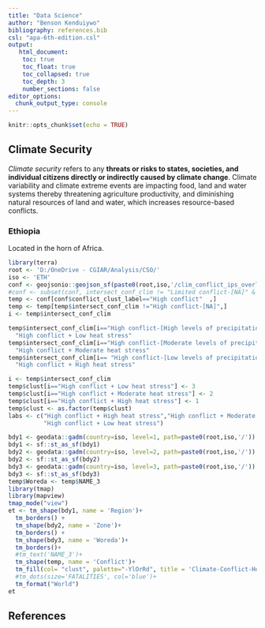 ```yaml
---
title: "Data Science"
author: "Benson Kenduiywo"
bibliography: references.bib
csl: "apa-6th-edition.csl"
output: 
   html_document:
    toc: true
    toc_float: true
    toc_collapsed: true
    toc_depth: 3
    number_sections: false
editor_options: 
  chunk_output_type: console
---
```


```r
knitr::opts_chunk$set(echo = TRUE)
```

## Climate Security

*Climate security* refers to any **threats or risks to states, societies, and individual citizens directly or indirectly caused by climate change**. Climate variability and climate extreme events are impacting food, land and water systems thereby threatening agriculture productivity, and diminishing natural resources of land and water, which increases resource-based conflicts. 


### Ethiopia

Located in the horn of Africa.

```r
library(terra)
root <- 'D:/OneDrive - CGIAR/Analysis/CSO/'
iso <- 'ETH'
conf <- geojsonio::geojson_sf(paste0(root,iso,'/clim_conflict_ips_overlays.geojson'))
#conf <- subset(conf, intersect_conf_clim != "Limited conflict-[NA]" & intersect_conf_clim != "High conflict-[NA]")
temp <- conf[conf$conflict_clust_label=="High conflict"  ,]
temp <- temp[temp$intersect_conf_clim !="High conflict-[NA]",] 
i <- temp$intersect_conf_clim

temp$intersect_conf_clim[i=="High conflict-[High levels of precipitation/Low levels of Heat stress]"] <-
  "High conflict + Low heat stress"
temp$intersect_conf_clim[i=="High conflict-[Moderate levels of precipitation/moderate levels of Heat stress]"] <-
  "High conflict + Moderate heat stress"
temp$intersect_conf_clim[i== "High conflict-[Low levels of precipitation/High levels of Heat stress]"] <-
  "High conflict + High heat stress" 

i <- temp$intersect_conf_clim
temp$clust[i=="High conflict + Low heat stress"] <- 3
temp$clust[i=="High conflict + Moderate heat stress"] <- 2
temp$clust[i=="High conflict + High heat stress"] <- 1
temp$clust <- as.factor(temp$clust)
labs <- c("High conflict + High heat stress","High conflict + Moderate heat stress",
          "High conflict + Low heat stress") 

bdy1 <- geodata::gadm(country=iso, level=1, path=paste0(root,iso,'/'))
bdy1 <- sf::st_as_sf(bdy1)
bdy2 <- geodata::gadm(country=iso, level=2, path=paste0(root,iso,'/'))
bdy2 <- sf::st_as_sf(bdy2)
bdy3 <- geodata::gadm(country=iso, level=3, path=paste0(root,iso,'/'))
bdy3 <- sf::st_as_sf(bdy3)
temp$Woreda <- temp$NAME_3
library(tmap)
library(mapview)
tmap_mode("view")
et <- tm_shape(bdy1, name = 'Region')+
  tm_borders() +
  tm_shape(bdy2, name = 'Zone')+
  tm_borders() +
  tm_shape(bdy3, name = 'Woreda')+
  tm_borders()+
  #tm_text('NAME_3')+
  tm_shape(temp, name = 'Conflict')+
  tm_fill(col= "clust", palette="-YlOrRd", title = 'Climate-Conflict-Hotspots', labels=labs, popup.vars=c("Woreda", "FATALITIES", "climvar_medn_prec", "livelihoods", "female_population", "male_population", "median_male_female_edu_diff"))+
  #tm_dots(size='FATALITIES', col='blue')+
  tm_format("World")
et 


```



## References

